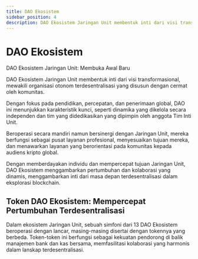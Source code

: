 ```yaml
---
title: DAO Ekosistem
sidebar_position: 4
description: DAO Ekosistem Jaringan Unit membentuk inti dari visi transformasional, mewakili organisasi otonom terdesentralisasi yang disusun dengan cermat oleh komunitas.
---
```


# DAO Ekosistem

DAO Ekosistem Jaringan Unit: Membuka Awal Baru

DAO Ekosistem Jaringan Unit membentuk inti dari visi transformasional, mewakili organisasi otonom terdesentralisasi yang disusun dengan cermat oleh komunitas.

Dengan fokus pada pendidikan, percepatan, dan penerimaan global, DAO ini menunjukkan karakteristik kunci, seperti dinamika yang dikelola secara independen dan tim yang didedikasikan yang dipimpin oleh anggota Tim Inti Unit.

Beroperasi secara mandiri namun bersinergi dengan Jaringan Unit, mereka berfungsi sebagai pusat layanan profesional, menyesuaikan tujuan mereka, dan menawarkan layanan yang berorientasi pada komunitas kepada audiens kripto global.

Dengan memberdayakan individu dan mempercepat tujuan Jaringan Unit, DAO Ekosistem menggambarkan pertumbuhan dan kolaborasi yang dinamis, menggambarkan inti dari masa depan terdesentralisasi dalam eksplorasi blockchain.

## Token DAO Ekosistem: Mempercepat Pertumbuhan Terdesentralisasi

Dalam ekosistem Jaringan Unit, sebuah simfoni dari 13 DAO Ekosistem beroperasi dengan lancar, masing-masing disertai dengan tokennya yang berbeda. Token-token ini berfungsi sebagai kekuatan pendorong di balik manajemen bank dan kas bersama, memfasilitasi kolaborasi yang harmonis dalam lanskap terdesentralisasi.


<DocCardList />

